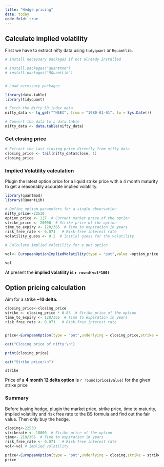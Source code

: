 ```yaml
---
title: "Hedge pricing"
date: today
code-fold: true
---
```


## Calculate implied volatility

First we have to extract nifty data using `tidyquant` or `Rquantlib`.

```r

# Install necessary packages if not already installed

# install.packages("quantmod")
# install.packages("RQuantLib")


# Load necessary packages

library(data.table)
library(tidyquant)

# Fetch the Nifty 50 index data
nifty_data <- tq_get("^NSEI", from = "1980-01-01", to = Sys.Date())

# Convert the data to a data.table
nifty_data <- data.table(nifty_data)
```

### Get closing price

```r
# Extract the last closing price directly from nifty_data
closing_price <- tail(nifty_data$close, 1)
closing_price
```

### Implied Volatility calculation

Plugin the latest option price for a liquid strike price with a 4 month maturity to get a reasonably accurate implied volatility.

```r

library(quantmod)
library(RQuantLib)

# Define option parameters for a single observation
nifty_price<-22530
option_price <- 127  # Current market price of the option
strike_price <- 20000  # Strike price of the option
time_to_expiry <- 120/365  # Time to expiration in years
risk_free_rate <- 0.071   # Risk-free interest rate
volatility_guess <- 0.2  # Initial guess for the volatility

# Calculate implied volatility for a put option

vol<- EuropeanOptionImpliedVolatility(type = "put",value =option_price ,underlying = nifty_price,strike = strike_price,dividendYield = 0,riskFreeRate = risk_free_rate,maturity = time_to_expiry,volatility = .2)

vol
```

At present the **implied volatility is `r round(vol*100)`**

## Option pricing calculation

Aim for a strike **\~10 delta.**

```r

closing_price<-closing_price
strike <- closing_price * 0.85  # Strike price of the option
time_to_expiry <- 120/365  # Time to expiration in years
risk_free_rate <- 0.071   # Risk-free interest rate


price<-EuropeanOption(type = "put",underlying = closing_price,strike = strike,dividendYield = 0,riskFreeRate = risk_free_rate,maturity = time_to_expiry,volatility = vol)

cat("Closing price of nifty:\n")

print(closing_price)

cat("Strike price:\n")

strike

```

Price of a **4 month 12 delta option** is `r round(price$value)` for the given strike price

::: callout-note

### Summary

Before buying hedge, plugin the market price, strike price, time to maturity, implied volatility and risk free rate to the BS formula and find out the fair value. Then only buy the hedge.

:::

```r
closing<-22530
strikerate <- 18000  # Strike price of the option
time<- 210/365  # Time to expiration in years
risk_free_rate <- 0.071   # Risk-free interest rate
vol<-vol # implied volatility

price<-EuropeanOption(type = "put",underlying = closing,strike = strikerate,dividendYield = 0,riskFreeRate = risk_free_rate,maturity = time,volatility = vol)
price
```
